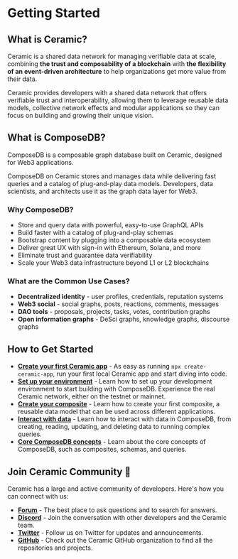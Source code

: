 # Getting Started

## What is Ceramic?

Ceramic is a shared data network for managing verifiable data at scale, combining **the trust and composability of a blockchain** with **the flexibility of an event-driven architecture** to help organizations get more value from their data.

Ceramic provides developers with a shared data network that offers verifiable trust and interoperability, allowing them to leverage reusable data models, collective network effects and modular applications so they can focus on building and growing their unique vision.

## What is ComposeDB?

ComposeDB is a composable graph database built on Ceramic, designed for Web3 applications.

ComposeDB on Ceramic stores and manages data while delivering fast queries and a catalog of plug-and-play data models. Developers, data scientists, and architects use it as the graph data layer for Web3.

### Why ComposeDB?

- Store and query data with powerful, easy-to-use GraphQL APIs
- Build faster with a catalog of plug-and-play schemas
- Bootstrap content by plugging into a composable data ecosystem
- Deliver great UX with sign-in with Ethereum, Solana, and more
- Eliminate trust and guarantee data verifiability
- Scale your Web3 data infrastructure beyond L1 or L2 blockchains

### What are the Common Use Cases?

- **Decentralized identity** - user profiles, credentials, reputation systems
- **Web3 social** - social graphs, posts, reactions, comments, messages
- **DAO tools** - proposals, projects, tasks, votes, contribution graphs
- **Open information graphs** - DeSci graphs, knowledge graphs, discourse graphs

## How to Get Started

- [**Create your first Ceramic app**](./create-ceramic-app) - As easy as running `npx create-ceramic-app`, run your first local Ceramic app and start diving into code.
- [**Set up your environment**](./set-up-your-environment) - Learn how to set up your development environment to start building with ComposeDB. Experience the real Ceramic network, either on the testnet or mainnet.
- [**Create your composite**](./create-your-composite) - Learn how to create your first composite, a reusable data model that can be used across different applications.
- [**Interact with data**](./interact-with-data) - Learn how to interact with data in ComposeDB, from creating, reading, updating, and deleting data to running complex queries.
- [**Core ComposeDB concepts**](./core-concepts) - Learn about the core concepts of ComposeDB, such as composites, schemas, and queries.

## Join Ceramic Community 💜

Ceramic has a large and active community of developers. Here's how you can connect with us:

- [**Forum**](https://forum.ceramic.network) - The best place to ask questions and to search for answers.
- [**Discord**](https://chat.ceramic.network) - Join the conversation with other developers and the Ceramic team.
- [**Twitter**](https://twitter.com/ceramicnetwork) - Follow us on Twitter for updates and announcements.
- [**GitHub**](https://github.com/ceramicnetwork/) - Check out the Ceramic GitHub organization to find all the repositories and projects.
